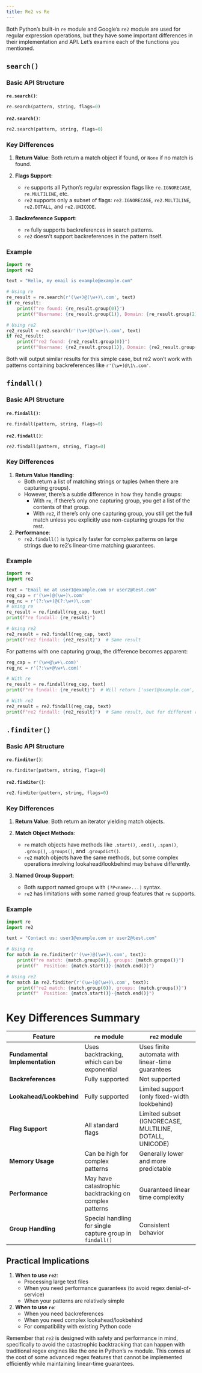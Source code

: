 ```yaml
---
title: Re2 vs Re
---
```


Both Python's built-in `re` module and Google's `re2` module are used for regular expression operations, but they have some important differences in their implementation and API. Let's examine each of the functions you mentioned.

## `search()`

### Basic API Structure

**`re.search()`**:

```python
re.search(pattern, string, flags=0)
```

**`re2.search()`**:

```python
re2.search(pattern, string, flags=0)
```

### Key Differences

1. **Return Value**: Both return a match object if found, or `None` if no match is found.

2. **Flags Support**:
   - `re` supports all Python's regular expression flags like `re.IGNORECASE`, `re.MULTILINE`, etc.
   - `re2` supports only a subset of flags: `re2.IGNORECASE`, `re2.MULTILINE`, `re2.DOTALL`, and `re2.UNICODE`.

3. **Backreference Support**:
   - `re` fully supports backreferences in search patterns.
   - `re2` doesn't support backreferences in the pattern itself.

### Example

```python
import re
import re2

text = "Hello, my email is example@example.com"

# Using re
re_result = re.search(r'(\w+)@(\w+)\.com', text)
if re_result:
    print(f"re found: {re_result.group(0)}")
    print(f"Username: {re_result.group(1)}, Domain: {re_result.group(2)}")

# Using re2
re2_result = re2.search(r'(\w+)@(\w+)\.com', text)
if re2_result:
    print(f"re2 found: {re2_result.group(0)}")
    print(f"Username: {re2_result.group(1)}, Domain: {re2_result.group(2)}")
```

Both will output similar results for this simple case, but re2 won't work with patterns containing backreferences like `r'(\w+)@\1\.com'`.

## `findall()`

### Basic API Structure

**`re.findall()`**:

```python
re.findall(pattern, string, flags=0)
```

**`re2.findall()`**:

```python
re2.findall(pattern, string, flags=0)
```

### Key Differences

1. **Return Value Handling**:
   - Both return a list of matching strings or tuples (when there are capturing groups).
   - However, there's a subtle difference in how they handle groups:
     - With `re`, if there's only one capturing group, you get a list of the contents of that group.
     - With `re2`, if there's only one capturing group, you still get the full match unless you explicitly use non-capturing groups for the rest.

2. **Performance**: 
   - `re2.findall()` is typically faster for complex patterns on large strings due to re2's linear-time matching guarantees.

### Example

```python
import re
import re2

text = "Email me at user1@example.com or user2@test.com"
reg_cap = r'(\w+)@(\w+)\.com'
reg_nc = r'(?:\w+)@(?:\w+)\.com'
# Using re
re_result = re.findall(reg_cap, text)
print(f"re findall: {re_result}") 

# Using re2
re2_result = re2.findall(reg_cap, text)
print(f"re2 findall: {re2_result}")  # Same result
```

For patterns with one capturing group, the difference becomes apparent:

```python
reg_cap = r'(\w+@\w+\.com)'
reg_nc = r'(?:\w+@\w+\.com)'

# With re
re_result = re.findall(reg_cap, text)
print(f"re findall: {re_result}")  # Will return ['user1@example.com', 'user2@test.com']

# With re2
re2_result = re2.findall(reg_cap, text)
print(f"re2 findall: {re2_result}")  # Same result, but for different reasons
```

## `.finditer()`

### Basic API Structure

**`re.finditer()`**:

```python
re.finditer(pattern, string, flags=0)
```

**`re2.finditer()`**:

```python
re2.finditer(pattern, string, flags=0)
```

### Key Differences

1. **Return Value**: Both return an iterator yielding match objects.

2. **Match Object Methods**: 
   - `re` match objects have methods like `.start()`, `.end()`, `.span()`, `.group()`, `.groups()`, and `.groupdict()`.
   - `re2` match objects have the same methods, but some complex operations involving lookahead/lookbehind may behave differently.

3. **Named Group Support**:
   - Both support named groups with `(?P<name>...)` syntax.
   - `re2` has limitations with some named group features that `re` supports.

### Example

```python
import re
import re2

text = "Contact us: user1@example.com or user2@test.com"

# Using re
for match in re.finditer(r'(\w+)@(\w+)\.com', text):
    print(f"re match: {match.group(0)}, groups: {match.groups()}")
    print(f"  Position: {match.start()}-{match.end()}")

# Using re2
for match in re2.finditer(r'(\w+)@(\w+)\.com', text):
    print(f"re2 match: {match.group(0)}, groups: {match.groups()}")
    print(f"  Position: {match.start()}-{match.end()}")
```

# Key Differences Summary

| Feature | `re` module | `re2` module |
|---------|------------|-------------|
| **Fundamental Implementation** | Uses backtracking, which can be exponential | Uses finite automata with linear-time guarantees |
| **Backreferences** | Fully supported | Not supported |
| **Lookahead/Lookbehind** | Fully supported | Limited support (only fixed-width lookbehind) |
| **Flag Support** | All standard flags | Limited subset (IGNORECASE, MULTILINE, DOTALL, UNICODE) |
| **Memory Usage** | Can be high for complex patterns | Generally lower and more predictable |
| **Performance** | May have catastrophic backtracking on complex patterns | Guaranteed linear time complexity |
| **Group Handling** | Special handling for single capture group in `findall()` | Consistent behavior |

## Practical Implications

1. **When to use `re2`**:
   - Processing large text files
   - When you need performance guarantees (to avoid regex denial-of-service)
   - When your patterns are relatively simple

2. **When to use `re`**:
   - When you need backreferences
   - When you need complex lookahead/lookbehind
   - For compatibility with existing Python code

Remember that `re2` is designed with safety and performance in mind, specifically to avoid the catastrophic backtracking that can happen with traditional regex engines like the one in Python's `re` module. This comes at the cost of some advanced regex features that cannot be implemented efficiently while maintaining linear-time guarantees.